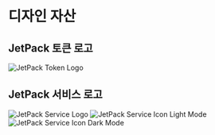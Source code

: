 # 디자인 자산
## JetPack 토큰 로고

![JetPack Token Logo](/images/jetpack.svg)

## JetPack 서비스 로고
![JetPack Service Logo](/images/jetpack_image.png)
![JetPack Service Icon Light Mode](/images/jetpack_logo.svg)
![JetPack Service Icon Dark Mode](/images/jetpack_logo_dark.svg)
